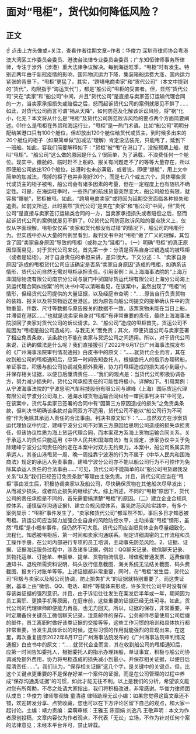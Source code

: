 # 面对“甩柜”，货代如何降低风险？
## 正文
☝ 点击上方头像或+关注，查看作者往期文章~作者：华俊力 深圳市律师协会粤港澳大湾区工作委员会委员、港澳台法律专业委员会委员；广东知恒律师事务所律师，专注于涉外（涉港）重大法律争议解决。每到海运旺季，“甩柜”时有发生。特别近两年由于新冠疫情的影响，国际物流运力下降，集装箱船运费大涨，国内运力紧张的背景下，“甩柜”更猛了。其实，“跨境电商卖家”和“货代公司”（本文中提到的“货代”，均限指于“海运货代”），都是“船公司”甩柜的受害者。但，显然“货代公司”夹在“卖家”和“船公司”中间，并且“货代公司”是直接与卖家签订运输代理合同的一方，当卖家承担损失或赔偿之后，怒而起诉货代公司的案例就屡见不鲜了……如此，对货代公司而言可谓“祸从天降”，如何防范及化解该诉讼风险，将“祸”化小，化无？本文将从什么是“甩柜”及货代公司防范败诉风险的要点两个方面简要阐述。01什么是甩柜在外贸和海运行业，“甩柜”是一热门术语。比如“船公司”明明分配给某港口只有100个舱位，但却放出120个舱位给货代或货主，到时候多出来的20个舱位的柜子（如果简单做“加减法”理解）肯定没法装完，只能甩了，延到下一班船。如此，容我们简要解释如下：“货柜”被“甩”在港口了，没按预期上船，就叫“甩柜”。“船公司”这么做的原因是什么？很简单，为了满载，不浪费任何一个舱位。现实中，撤舱的、临时赶不上船的、报关有问题走不了的等等大量存在，所以即便船公司放出120个舱位，出港时也未必满载，或者说，即便“爆舱”，用上文中简单的加减法，甩掉的柜子也并非刚好20个，而是七八个或五六个。具体哪些货代或货主的柜子被甩，船公司会有诸多因素的考量，但在一定程度上也有随机不确定性。可是，在海运旺季时，一些热门的航线货量突然变大，船公司舱位有限，就容易“爆舱”，货柜被甩。如此，“跨境电商卖家”或将因为延期交货面临各种损失和追责。如前文所述，此时虽然“货代公司”是夹在“卖家”和“船公司”中间，但“货代公司”是直接与卖家签订运输类合同的一方，当卖家承担损失或者赔偿之后，怒而起诉货代公司的案例就屡见不鲜了。02货代公司防范败诉风险的要点狭义上，仅仅从字面理解，甩柜仅仅系“卖家和货代都没有过错”的情况下，船公司的甩柜行为。但实践中亦从大量的判例里看到，裁判文书中对“甩柜”做了广义的理解，其包含了因“卖家自身原因”导致的甩柜（或称之为“延柜”）。（一）明确“甩柜”的真正原因显而易见，对于货代公司来说，首先第一步：分清是否系自身过错造成的被甩柜（或者是延柜）。对于自身责任的承担来讲，差异很大。下文分述：1、“卖家自身原因”造成的甩柜货代公司应该确定是否系“卖家自身原因”造成的甩柜，如确系该情形，货代公司自然无需对甩柜承担责任。引用案例：从上海海事法院的“上海万泽国际物流有限公司南京分公司与厦门中贸国际货运代理有限公司上海分公司海上货运代理合同纠纷案”的判决书中可以清晰看见，在该案中，虽然出现了“甩柜”的情形，但经货代公司提供的大量证据，以及经庭审查明：“……原告自行负责货物的装箱、报关以及将货物运送至港区。因为原告向船公司提交的提单确认件中的货物重量、件数、尺寸等数据与原告报关的数据不一致，该票货物未能在当日上船，并滞留在港区……”也就是说卖家自身对“甩柜”有非常重要的责任，最终上海海事法院驳回了卖家对货代公司的诉讼请求。2、“船公司”造成的甩柜首先，货运公司不能因为“甩柜是船公司造成的，与我无关”而免责；其次，即便货运公司与卖家签署了相应免责条款，该条款也不能在卖家与货运公司之间适用。所以，对于货代公司来说，正确的做法是什么呢？我们直接援引了2022年6月17日广州海事法院发布的《广州海事法院审判情况通报》白皮书中的原文：“……就货代企业而言，其在收到船公司的甩柜通知后，应第一时间告知委托人，根据委托人的指示办理转船，单证事宜，积极与船公司协调减免额外费用，协力将甩柜造成的损失减小到最小，并保存相关证据，以便日后厘清责任……”我们的观点是：当货代公司积极协调各方，努力减少损失时，货代公司承担责任的可能性将极小。详解如下。引用案例：从宁波海事法院的“宁波思明汽车科技股份有限公司与建峰（上海）国际货运代理有限公司宁波分公司海上、通海水域货物运输合同纠纷一审民事判决书”中可见，在该案中，货代与卖家已签署的合同中有“因第三方原因造成的损失”之免责类条款，但判决书明确该条款对合同双方不适用，货代公司不能以“船公司行为不可控”作为免除其承运人责任的合法事由。判决书原文如下：“……虽然双方在涉案货运代理协议中约定，建峰宁波分公司不对第三方原因给思明公司造成的损失承担责任，但该协议性质为海上货运代理合同，而本案双方系海上货物运输合同关系，关于承运人的责任只能适用《中华人民共和国海商法》有关规定，涉案协议中关于免除建峰宁波分公司责任的约定在本案中对双方无约束力。本案中，船公司系属实际承运人，其釜山港甩货一周、晚一周挂靠宁波港的行为不属于《中华人民共和国海商法》规定的承运人免责事由，建峰宁波分公司亦不能以船公司行为不可控作为免除其承运人责任的合法事由……”可见，货代公司不能简单的以“船公司甩货跟我没关系”以及“我们已经签订免责条款”等理由主张免责。并且，货代公司应当在“甩柜”事由发生后，积极协调卖家以及船公司，尽快确保货物在其他船次尽早发出；从而减少损失，或者防止损失的继续扩大。综上所述，不同的“甩柜”原因下，货代公司的责任承担是不同的，首先需要搞清楚“甩柜”的原因。（二）建立企业合规风控体系，谨慎留存沟通证据1、建立合规风控体系，事先防范风险实践中，有多个案例显示：“甩柜”事件发生了，“卖家和货代公司”都浑然不知，事后多日才知悉被甩柜。货运公司应当努力加强企业自身的风险防控水平，主动排查“甩柜”情形，虽然“甩柜”是小概率事件，但仍然不可大意。货代公司应当把具体业务尽量细致化、流程化，知悉被甩柜后，第一时间和卖家沟通联系。制定详细周密的工作流程和员工操作手册，在公司内部进行专项的员工培训，主动事先防范风险。2、证据、证据、证据海运服务过程中，涉及诸多证据，例如：QQ聊天记录、微信聊天记录、货物托运单、订舱单、申报单、提单、货物物流信息、增值税普通发票、运费催缴通知书、退税所需资料说明、码头放行信息截图、海关系统无法结关截图、码头费截图、报关行对账单等等。上述证据都非常重要，同时，在“甩柜”发生后，货代公司“积极与卖家以及船公司协调，防止损失扩大”的证据就特别重要了。而这类证据，基本上由“微信、QQ、电话、邮件”等载体来形成，许多货代公司平时没有保存该类证据的强烈意识。并且，由于诉讼往往发生在案发后半年或一年，期间因为员工离职、更换手机等原因，在庭审前，这些重要的证据已经无处可寻。如此，货代公司的代理律师即便能力再高，也无力回天。所以，证据的保存，非常重要。平时定期备份关键员工微信聊天记录，注意邮件的保存，公务邮件尽量使用公司后缀的邮件，员工离职时做好该类证据的交接等等，这些工作习惯的培训和具体执行都非常重要，当发生具体诉讼的时候，这些习惯的作用就能强烈的显现出来。在这里，再次重复提示2022年6月17日广州海事法院发布的《广州海事法院审判情况通报》白皮书中的原文：“……就货代企业而言，其在收到船公司的甩柜通知后，应第一时间告知委托人，根据委托人的指示办理转船，单证事宜，积极与船公司协调减免额外费用，协力将甩柜造成的损失减小到最小，并保存相关证据，以便日后厘清责任……”。我们认为，“保存相关证据”这几个字，是关键中的关键点。但，比这个关键点更重要的不是保存好某一个案件的证据，而是在公司管理的过程中养成“保存沟通类证据”的习惯，如此才能无往不利。以上是我们的分析，希望该文能对您有所帮助，不尽之处请大家指出，我们将积极改进，非常感谢。华俊力律师团队成员：华俊力 律师黎观锋 童清禧 律师助理无讼小编：如果您觉得这篇文章还不错，欢迎转发分享、点赞收藏，您也可以在下方评论区留下自己的观点，和大家一起讨论。主编：靖力责编：梁萌审核：王雅玉 陈丽娟 刘逸凡 王敬声明：本文为作者原创投稿，文章内容仅为作者观点，不代表「无讼」立场，不作为针对任何个案的法律意见；未经本平台许可，禁止转载。